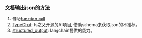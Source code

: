 ### 文档输出json的方法

1. 借助[function call](https://openai.com/blog/function-calling-and-other-api-updates)
2. [TypeChat](https://microsoft.github.io/TypeChat/docs/introduction/): ts之父开源的AI项目, 借助schema来获取json的不推荐。
3. [structured_output](https://js.langchain.com/docs/modules/chains/popular/structured_output): langchain提供的能力。